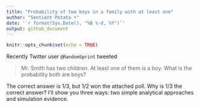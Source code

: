 ```yaml
---
title: "Probability of two boys in a family with at least one"
author: "Sentient Potato •"
date: '`r format(Sys.Date(), "%B %-d, %Y")`'
output: github_document
---
```


```r
knitr::opts_chunk$set(echo = TRUE)
```

Recently Twitter user `@RandomSprint` tweeted

> Mr. Smith has two children. At least one of them is a boy. What is the probability both are boys?

The correct answer is 1/3, but 1/2 won the attached poll.
Why is 1/3 the correct answer?
I'll show you three ways:
two simple analytical approaches and simulation evidence.
